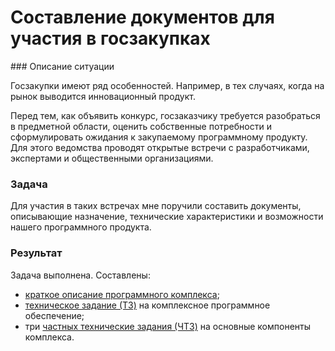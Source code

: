 
# Составление документов для участия в госзакупках

<Steps>
### Описание ситуации

Госзакупки имеют ряд особенностей. Например, в тех случаях, когда на рынок выводится инновационный продукт. 

Перед тем, как объявить конкурс, госзаказчику требуется разобраться в предметной области, оценить собственные потребности и сформулировать ожидания к закупаемому программному продукту. Для этого ведомства проводят открытые встречи с разработчиками, экспертами и общественными организациями.

### Задача

Для участия в таких встречах мне поручили составить документы, описывающие назначение, технические характеристики и возможности нашего программного продукта.

### Результат

Задача выполнена. Составлены:

- [краткое описание программного комплекса](#);
- [техническое задание (ТЗ)](#) на комплексное программное обеспечение;
- три [частных технические задания (ЧТЗ)](#) на основные компоненты комплекса.

</Steps>